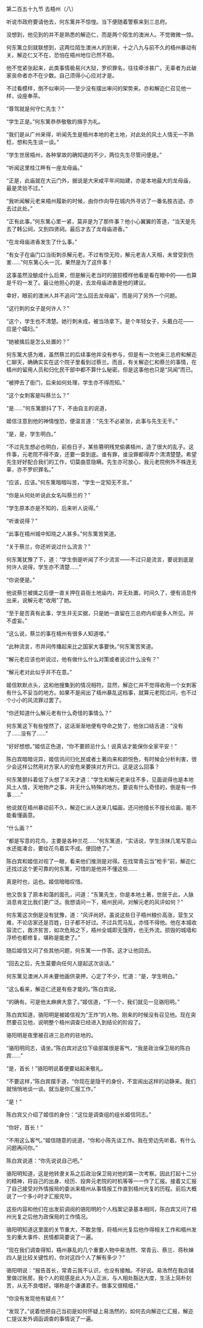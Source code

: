

第二百五十九节 去梧州（八）

听说市政府要请他去，何东篱并不惊惶。当下便随着警察来到三总府。

没想到，他见到的并不是熟悉的解迩仁，而是两个陌生的澳洲人。不觉微微一惊。

何东篱立刻就联想到，这两位陌生澳洲人的到来，十之八九与前不久的梧州暴动有关。解迩仁又不在，恐怕在梧州地位已然不稳。

他不觉紧张起来，此类事情极易兴大狱，罗织罪名，往往牵涉甚广。无辜者为此破家丧命者亦不在少数。自己须得小心应对才是。

不过看模样，倒不似审问――至少没有摆出审问的架势来。亦和解迩仁召见他一样，设座奉茶。

“尊驾就是何守仁先生？”

“学生正是。”何东篱恭恭敬敬的揖手为礼。

“我们是从广州来得，听闻先生是梧州本地的老土地，对此处的风土人情无一不熟稔，想和先生谈一谈。”

“学生世居梧州，各种掌故的确知道的不少，两位先生尽管问便是。”

“听闻这里桂江畔有一座龙母庙。”

“正是，此庙就在大云门外，据说是大宋咸平年间始建，亦是本地最大的龙母庙，最是灵验不过。”

“我听闻解元老来梧州履新的时候，由你作向导在城内外寻访了一番名胜古迹。亦去过此处。”

“正有此事。”何东篱心里一紧，莫非是为了那件事？他小心翼翼的答道，“当天是先去了韩公祠，又到四贤祠。最后才去了龙母庙进香。”

“在龙母庙进香发生了什么事。”

“有女子在庙门口当街刺杀解元老。不过有惊无险，解元老吉人天相，未曾受到伤害……”何东篱心头一沉，果然是为了这件事！

这事虽然没酿成什么后果，但是解元老当时的狼狈模样他看是看在眼中的――也算是千钧一发了。最让他担心的是，去龙母庙进香是他的建议。

幸好，眼前的澳洲人并不追问“怎么回去龙母庙”，而是问了另外一个问题。

“这行刺的女子是何许人？”

“这个，学生也不清楚。她行刺未成，被当场拿下。是个年轻女子，头戴白花――应是个孀妇。”

“她被擒后是怎么处置的？”

何东篱大感为难，虽然蔡兰的后续事他并没有参与，但是有一次他来三总府和解迩仁聊天，确确实实在这个院子里看到过蔡兰。而且，有关解迩仁和蔡兰的事情，在梧州的留用人员和归化民干部中都不算什么秘密。但是这事他也只是“风闻”而已。

“被押去了衙门，后来如何处理，学生亦不得而知。”

“这个女刺客是叫蔡兰么？”

“是……”何东篱颤抖了下，不由自主的说道，

姬信注意到他的神情惶恐，便温言道：“先生不必紧张，此事与先生无干。”

“是，是，学生明白。”

“不过先生想必也明白，前些日子，某些篡明残党偷袭梧州，造了很大的乱子。这件事，元老院不得不查，还要一查到底。谁有罪，谁没罪都得弄个清清楚楚。希望先生好好配合我们的工作，切莫曲意隐瞒。先生亦可放心，我元老院例外不株连无辜，亦不罗织罪名。”

“应该，应该。”何东篱暗暗叫苦，“学生一定知无不言。”

“你是从何处听说此女名叫蔡兰的？”

“学生原本亦是不知的，后来听人说得。”

“听谁说得？”

“此事在梧州城中知晓之人甚多。”何东篱苦笑道。

“关于蔡兰，你还听说过什么流言？”

何东篱犹豫了下，道：“学生倒是听闻了不少流言――不过只是流言，要说到底是何许人说得，学生亦不清楚……”

“你说便是。”

他说蔡兰被擒之后便一直关押在县衙土地庙内，并无处置。时间久了，便有消息传出来，说解元老“收用”了她。

“至于是否真有此事，学生并无实据，只是她一直留在三总府内却是多人所见。并不虚妄。”

“这么说，蔡兰的事在梧州有很多人知道喽。”

“此种流言，市井间传播起来比之国家大事要快。”何东篱苦笑道。

“解元老应该也听说过，他有做什么什么对策或者说过什么没有？”

“解元老对此似乎并不在意。”

姬信默默点头，这和他搜集到的情况相符。显然，解迩仁并不觉得收用一个女刺客有什么不妥当的地方。如果不是闹出了梧州暴乱这档事，就算元老院过问，也不过个小小的风流罪过罢了。

“你还知道什么解元老有什么奇怪的事情么？”

何东篱这下有些惶然了，这话渐渐地便有夺命之势了，他张口结舌道：“没有了……没有了……”

“好好想想。”姬信正色道，“你不要顾忌什么！说真话才能保你全家平安！”

陈白宾暗暗诧异，姬信讯问归化民或者土著向来和颜悦色，有时候会分析利害，很少会这样公然用对方家人的安危来要挟对方开口。这是这么回事？

何东篱颤抖着低了头想了半天才道：“学生和解元老来往不多，见面说得也是本地风土人情，天地物产之事，并无什么特殊的地方。要说有什么奇怪的，倒是有一件事……”

他说就在梧州暴动前不久，解迩仁派人送来几幅画，还问他擅长不擅长绘画，能不能看懂画意。

“什么画？”

“都是写意的花鸟，主要是各种兰花……”何东篱道，“实话说，学生涂抹几笔写意山水还能凑合，要绘花鸟着实不成。便回绝了。”

陈白宾和姬信对视了一眼，看来他们推测是对得。在找常青云当“枪手”前，解迩仁还找过这个更可靠的何东篱，可惜的是他并不懂这些……

真是时也，运也。姬信暗暗叹惜。

他又恢复了原本和蔼的面孔，问道：“东篱先生，你是本地土著，世居于此，人脉消息肯定比我们更广泛。我想请问一下，梧州民间，对解元老的风评如何？”

何东篱这次倒是没有犹豫，道：“风评尚好。虽说这些日子梧州粮价高涨，营生又难，不论店家还是百姓，日子都不好过。不过兵荒马乱，亦怪不得他。他在本城收容流亡，救济贫苦，如次危局之下，梧州全城即无饿殍，也无外流。损毁的城墙和浮桥也都修复。堪称是能吏了。”

随后姬信又问了些其他问题，何东篱一一作答。这才让他回去。

“回去之后，先生莫要向任何人提起这次谈话。”

何东篱见澳洲人并未要他画供录押，心定了不少，忙道：“是，学生明白。”

“这么看来，解迩仁还是有些才能的。”陈白宾说。

“的确有。可是他太麻痹大意了。”姬信道，“下一个，我们就见一见骆阳明。”

陈白宾知道，骆阳明是被姬信视为“王炸”的人物。刚来的时候没有召见他。现在突然要召见他，说明整个梧州调查已经进入到结论的阶段了。

骆阳明是夜里被召进三总府的驻地的。

“骆阳明同志，请坐。”陈白宾对这位下级部属很是客气，“我是政治保卫局的陈白宾……”

“是，首长！”骆阳明说着便要站起来敬礼。

“不要这样，”陈白宾摆手道，“你现在是隐干的身份，不宜闹出这样的动静来。我们就悄悄地谈一谈。就当是你汇报工作。”

“是！”

陈白宾又介绍了姬信的身份：“这位是调查组的组长姬信同志。”

“你好，首长！”

“不用这么客气。”姬信随意的说道，“你和小陈先谈工作。我在旁边先听着。有什么问题再问你。”

陈白宾说道：“你先说说自己吧。”

骆阳明知道，这是他转隶关系之后政治保卫局对他的第一次考察。因此打起十二分的精神，将自己的出身、经历、投奔元老院的时机等等一一作了汇报。接着又汇报了自己接受对外情报局的委派来梧州从事情报工作直到梧州光复的历程。前后大概说了一个多小时才汇报完毕。

这些内容和他们在出发前调阅的骆阳明的个人档案记录基本相同，陈白宾又问了梧州光复之后他为政保局的工作情况。

骆阳明知道这里面的关节重大，不敢怠慢，将梧州光复后他作得相关工作和梧州发生的重大事件、民情都简要说了一遍。

“现在我们调查得知，梧州暴乱的几个重要人物中易浩然、常青云、蔡兰、蒋秋婵四人是比较关键性的，你对这四个人了解有多少？”

骆阳明说：“报告首长，常青云我不认识，也没有接触。不好说。易浩然在我店铺里做过账房。我个人的观感是此人为人正派，与人相处豁达大度，生活上简朴刻苦，从无不良嗜好。堪称是个谦谦君子。做事又很精细，”

“你没有发现他有疑点？”

“发现了。”说着他把自己当初是如何怀疑上易浩然的，如何去向解迩仁汇报，解迩仁提议发外调函调查的事情说了一遍。

